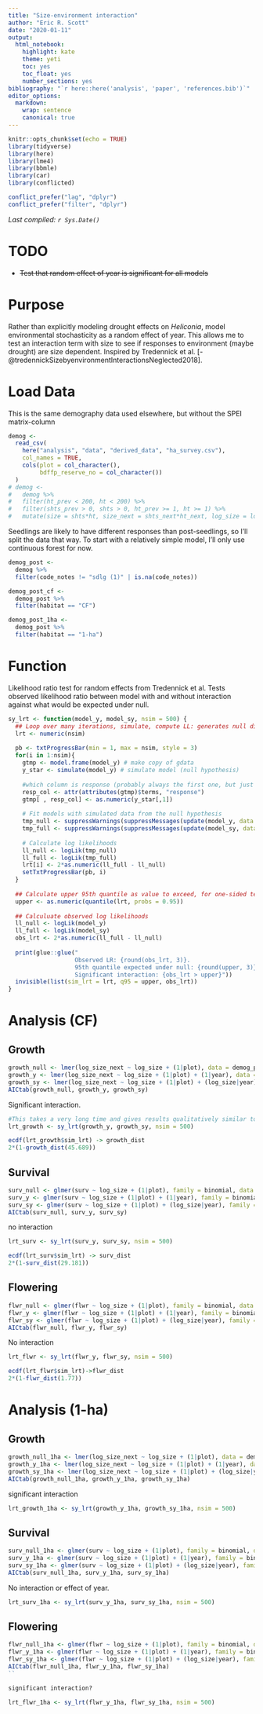 ```yaml
---
title: "Size-environment interaction"
author: "Eric R. Scott"
date: "2020-01-11"
output: 
  html_notebook: 
    highlight: kate
    theme: yeti
    toc: yes
    toc_float: yes
    number_sections: yes
bibliography: "`r here::here('analysis', 'paper', 'references.bib')`"
editor_options:
  markdown:
    wrap: sentence
    canonical: true
---
```


```r
knitr::opts_chunk$set(echo = TRUE)
library(tidyverse)
library(here)
library(lme4)
library(bbmle)
library(car)
library(conflicted)

conflict_prefer("lag", "dplyr")
conflict_prefer("filter", "dplyr")
```

*Last compiled: `r Sys.Date()`*

# TODO

-   ~~Test that random effect of year is significant for all models~~

# Purpose

Rather than explicitly modeling drought effects on *Heliconia*, model environmental stochasticity as a random effect of year.
This allows me to test an interaction term with size to see if responses to environment (maybe drought) are size dependent.
Inspired by Tredennick et al. [-@tredennickSizebyenvironmentInteractionsNeglected2018].

# Load Data

This is the same demography data used elsewhere, but without the SPEI matrix-column

```r
demog <-
  read_csv(
    here("analysis", "data", "derived_data", "ha_survey.csv"),
    col_names = TRUE,
    cols(plot = col_character(),
         bdffp_reserve_no = col_character())
  )
# demog <-
#   demog %>%
#   filter(ht_prev < 200, ht < 200) %>% 
#   filter(shts_prev > 0, shts > 0, ht_prev >= 1, ht >= 1) %>% 
#   mutate(size = shts*ht, size_next = shts_next*ht_next, log_size = log(size), log_size_next = log(size_next))
```

Seedlings are likely to have different responses than post-seedlings, so I'll split the data that way.
To start with a relatively simple model, I'll only use continuous forest for now.

```r
demog_post <- 
  demog %>% 
  filter(code_notes != "sdlg (1)" | is.na(code_notes))

demog_post_cf <-
  demog_post %>% 
  filter(habitat == "CF")

demog_post_1ha <-
  demog_post %>% 
  filter(habitat == "1-ha")
```

# Function

Likelihood ratio test for random effects from Tredennick et al.
Tests observed likelihood ratio between model with and without interaction against what would be expected under null.

```r
sy_lrt <- function(model_y, model_sy, nsim = 500) {
  ## Loop over many iterations, simulate, compute LL: generates null distribution
  lrt <- numeric(nsim)
  
  pb <- txtProgressBar(min = 1, max = nsim, style = 3)
  for(i in 1:nsim){
    gtmp <- model.frame(model_y) # make copy of gdata
    y_star <- simulate(model_y) # simulate model (null hypothesis)
    
    #which column is response (probably always the first one, but just in case)
    resp_col <- attr(attributes(gtmp)$terms, "response")
    gtmp[ , resp_col] <- as.numeric(y_star[,1]) 
    
    # Fit models with simulated data from the null hypothesis
    tmp_null <- suppressWarnings(suppressMessages(update(model_y, data = gtmp)))
    tmp_full <- suppressWarnings(suppressMessages(update(model_sy, data = gtmp)))
    
    # Calculate log likelihoods
    ll_null <- logLik(tmp_null)
    ll_full <- logLik(tmp_full)
    lrt[i] <- 2*as.numeric(ll_full - ll_null)
    setTxtProgressBar(pb, i)
  }
  
  ## Calculate upper 95th quantile as value to exceed, for one-sided test
  upper <- as.numeric(quantile(lrt, probs = 0.95))
  
  ## Calculuate observed log likelihoods
  ll_null <- logLik(model_y)
  ll_full <- logLik(model_sy)
  obs_lrt <- 2*as.numeric(ll_full - ll_null)
  
  print(glue::glue("
                   Observed LR: {round(obs_lrt, 3)}.
                   95th quantile expected under null: {round(upper, 3)}
                   Significant interaction: {obs_lrt > upper}"))
  invisible(list(sim_lrt = lrt, q95 = upper, obs_lrt))
}
```

# Analysis (CF)

## Growth

```r
growth_null <- lmer(log_size_next ~ log_size + (1|plot), data = demog_post_cf)
growth_y <- lmer(log_size_next ~ log_size + (1|plot) + (1|year), data = demog_post_cf)
growth_sy <- lmer(log_size_next ~ log_size + (1|plot) + (log_size|year), data = demog_post_cf)
AICtab(growth_null, growth_y, growth_sy)
```

Significant interaction.

```r
#This takes a very long time and gives results qualitatively similar to comparing AIC
lrt_growth <- sy_lrt(growth_y, growth_sy, nsim = 500)
```

```r
ecdf(lrt_growth$sim_lrt) -> growth_dist
2*(1-growth_dist(45.689))
```

## Survival

```r
surv_null <- glmer(surv ~ log_size + (1|plot), family = binomial, data = demog_post_cf)
surv_y <- glmer(surv ~ log_size + (1|plot) + (1|year), family = binomial, data = demog_post_cf)
surv_sy <- glmer(surv ~ log_size + (1|plot) + (log_size|year), family = binomial, data = demog_post_cf)
AICtab(surv_null, surv_y, surv_sy)
```

no interaction

```r
lrt_surv <- sy_lrt(surv_y, surv_sy, nsim = 500)
```

```r
ecdf(lrt_surv$sim_lrt) -> surv_dist
2*(1-surv_dist(29.181))
```

## Flowering

```r
flwr_null <- glmer(flwr ~ log_size + (1|plot), family = binomial, data = demog_post_cf)
flwr_y <- glmer(flwr ~ log_size + (1|plot) + (1|year), family = binomial, data = demog_post_cf)
flwr_sy <- glmer(flwr ~ log_size + (1|plot) + (log_size|year), family = binomial, data = demog_post_cf)
AICtab(flwr_null, flwr_y, flwr_sy)
```

No interaction

```r
lrt_flwr <- sy_lrt(flwr_y, flwr_sy, nsim = 500)
```

```r
ecdf(lrt_flwr$sim_lrt)->flwr_dist
2*(1-flwr_dist(1.77))
```

# Analysis (1-ha)

## Growth

```r
growth_null_1ha <- lmer(log_size_next ~ log_size + (1|plot), data = demog_post_1ha)
growth_y_1ha <- lmer(log_size_next ~ log_size + (1|plot) + (1|year), data = demog_post_1ha)
growth_sy_1ha <- lmer(log_size_next ~ log_size + (1|plot) + (log_size|year), data = demog_post_1ha)
AICtab(growth_null_1ha, growth_y_1ha, growth_sy_1ha)
```

significant interaction

```r
lrt_growth_1ha <- sy_lrt(growth_y_1ha, growth_sy_1ha, nsim = 500)
```

## Survival

```r
surv_null_1ha <- glmer(surv ~ log_size + (1|plot), family = binomial, data = demog_post_1ha)
surv_y_1ha <- glmer(surv ~ log_size + (1|plot) + (1|year), family = binomial, data = demog_post_1ha)
surv_sy_1ha <- glmer(surv ~ log_size + (1|plot) + (log_size|year), family = binomial, data = demog_post_1ha)
AICtab(surv_null_1ha, surv_y_1ha, surv_sy_1ha)
```

No interaction or effect of year.

```r
lrt_surv_1ha <- sy_lrt(surv_y_1ha, surv_sy_1ha, nsim = 500)
```

## Flowering

```r
flwr_null_1ha <- glmer(flwr ~ log_size + (1|plot), family = binomial, data = demog_post_1ha)
flwr_y_1ha <- glmer(flwr ~ log_size + (1|plot) + (1|year), family = binomial, data = demog_post_1ha)
flwr_sy_1ha <- glmer(flwr ~ log_size + (1|plot) + (log_size|year), family = binomial, data = demog_post_1ha)
AICtab(flwr_null_1ha, flwr_y_1ha, flwr_sy_1ha)
``

significant interaction?

lrt_flwr_1ha <- sy_lrt(flwr_y_1ha, flwr_sy_1ha, nsim = 500)
```
